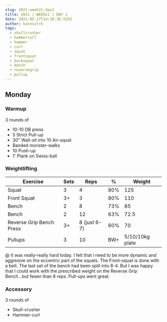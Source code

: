 ```yaml
---
slug: 2021-week21-day1
title: 2021 | WEEK21 | DAY 1
date: 2021-05-17T14:38:30.529Z
author: karesztrk
tags:
  - skullcrusher
  - hammercurl
  - hammer
  - curl
  - squat
  - frontsquat
  - backsquat
  - bench
  - reversegrip
  - pullup
---
```

## Monday

### Warmup

3 rounds of

* 10-10 DB press
* 5 Strict Pull-up
* 30" Wall-sit into 10 Air-squat
* Banded monster-walks
* 10 Push-up
* 1' Plank on Swiss-ball

### Weightlifting

<!--StartFragment-->

| Exercise                 | Sets | Reps         | %   | Weight          |
| ------------------------ | ---- | ------------ | --- | --------------- |
| Squat                    | 3    | 4            | 80% | 125             |
| Front Squat              | 3+   | 3            | 80% | 110             |
| Bench                    | 2    | 8            | 73% | 85              |
| Bench                    | 2    | 12           | 63% | 72.5            |
| Reverse Grip Bench Press | 3+   | 8 (just 6-7) | 60% | 70              |
| Pullups                  | 3    | 10           | BW+ | 5/10/10kg plate |

@ It was really-really hard today. I felt that i need to be more dynamic and aggresive on the eccentric part of the squats. The Front-squat is done with a belt. The last set of the bench had been split into 8-4. But I was happy that I could work with the prescribed weight on the Reverse Grip Bench...but fewer than 8 reps. Pull-ups went great.

### Accessory

3 rounds of

* Skull-crusher
* Hammer-curl